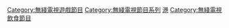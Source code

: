 {{catmore}}

[[Category:無綫電視遊戲節目|Category:無綫電視遊戲節目]]
[[Category:無綫電視節目系列|Category:無綫電視節目系列]]
[[Category:烹飪節目|港]]
[[Category:無綫電視飲食節目|Category:無綫電視飲食節目]]